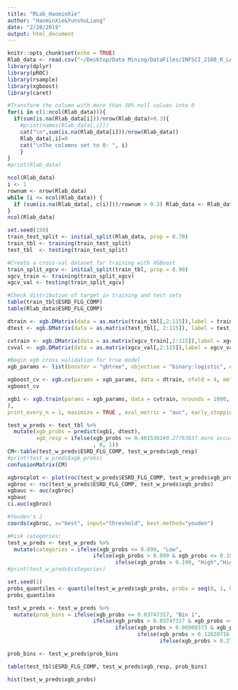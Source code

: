 ```yaml
---
title: "RLab_HaominXie"
author: "HaominXie&YunshuLiang"
date: "2/28/2019"
output: html_document
---
```


```r
knitr::opts_chunk$set(echo = TRUE)
Rlab_data <- read.csv("~/Desktop/Data Mining/DataFiles/INFSCI_2160_R_LAB_DATASET.csv")
library(dplyr)
library(pROC)
library(rsample)
library(xgboost)
library(caret)
```
```r
#Transform the column with more than 30% null values into 0
for(i in c(1:ncol(Rlab_data))){
  if(sum(is.na(Rlab_data[i]))/nrow(Rlab_data)>0.3){
    #print(names(Rlab_data[,i]))
    cat("\n",sum(is.na(Rlab_data[i]))/nrow(Rlab_data))
    Rlab_data[,i]=0
    cat("\nThe colomns set to 0: ", i)
    }
}
#print(Rlab_data)
```
```r
ncol(Rlab_data)
i <- 1
rownum <- nrow(Rlab_data)
while (i <= ncol(Rlab_data)) {
  if (sum(is.na(Rlab_data[, c(i)]))/rownum > 0.3) Rlab_data <- Rlab_data[, -i] else i <- i+1
}
ncol(Rlab_data)
```

```r
set.seed(150)
train_test_split <- initial_split(Rlab_data, prop = 0.70)
train_tbl <- training(train_test_split)
test_tbl  <- testing(train_test_split)

#Create a cross-val dataset for training with XGBoost
train_split_xgcv <- initial_split(train_tbl, prop = 0.90)
xgcv_train <- training(train_split_xgcv)
xgcv_val <- testing(train_split_xgcv)

#Check distribution of target in training and test sets
table(train_tbl$ESRD_FLG_COMP)
table(Rlab_data$ESRD_FLG_COMP)
```
```r
dtrain <- xgb.DMatrix(data = as.matrix(train_tbl[,2:115]),label = train_tbl$ESRD_FLG_COMP)
dtest <- xgb.DMatrix(data = as.matrix(test_tbl[, 2:115]), label = test_tbl$ESRD_FLG_COMP)

cvtrain <- xgb.DMatrix(data = as.matrix(xgcv_train[,2:115]),label = xgcv_train$ESRD_FLG_COMP)
cvval <- xgb.DMatrix(data = as.matrix(xgcv_val[,2:115]),label = xgcv_val$ESRD_FLG_COMP)

#Begin xgb cross validation for true model
xgb_params <- list(booster = "gbtree", objective = "binary:logistic", eta = 0.35, max_depth = 2, early_stopping_rounds = 10 ,scale_pos_weight = 38)

xgboost_cv <- xgb.cv(params = xgb_params, data = dtrain, nfold = 4, metrics = "auc", print_every_n = 1, maximize = TRUE, nrounds = 1000, early_stopping_rounds = 10)
xgboost_cv
```
```r
xgb1 <- xgb.train(params = xgb_params, data = cvtrain, nrounds = 1000, watchlist = list(val=cvval#,train=cvtrain 
),
print_every_n = 1, maximize = TRUE , eval_metric = "auc", early_stopping_rounds = 10)
```
```r
test_w_preds <- test_tbl %>%
  mutate(xgb_probs = predict(xgb1, dtest),
         xgb_resp = ifelse(xgb_probs <= 0.4615362#0.27763837 more accurate for the nagetive predicted value
                           , 0, 1))
CM<-table(test_w_preds$ESRD_FLG_COMP, test_w_preds$xgb_resp)
#print(test_w_preds$xgb_probs)
confusionMatrix(CM)
```

```r
xgbrocplot <- plot(roc(test_w_preds$ESRD_FLG_COMP, test_w_preds$xgb_probs))
xgbroc <- roc(test_w_preds$ESRD_FLG_COMP, test_w_preds$xgb_probs)
xgbauc <- auc(xgbroc)
xgbauc
ci.auc(xgbroc)
```
```r
#Youden's J
coords(xgbroc, x="best", input="threshold", best.method="youden")
```
```r
#Risk categories:
test_w_preds <- test_w_preds %>%
  mutate(categories = ifelse(xgb_probs <= 0.099, "Low",
                           ifelse(xgb_probs > 0.099 & xgb_probs <= 0.199, "Intermediate",
                                  ifelse(xgb_probs > 0.199, "High","Highest"))))
#print(test_w_preds$categories)
```


```r
set.seed(1)
probs_quantiles <- quantile(test_w_preds$xgb_probs, probs = seq(0, 1, 0.20), na.rm = FALSE, names = TRUE, type = 9)
probs_quantiles
```
```r
test_w_preds <- test_w_preds %>%
  mutate(prob_bins = ifelse(xgb_probs <= 0.03747317, "Bin 1",
                           ifelse(xgb_probs > 0.03747317 & xgb_probs <= 0.06900373, "Bin 2",
                                  ifelse(xgb_probs > 0.06900373 & xgb_probs <= 0.12620716 , "Bin 3",
                                         ifelse(xgb_probs > 0.12620716 & xgb_probs <= 0.27763837, "Bin 4",
                                                ifelse(xgb_probs > 0.27763837, "Bin 5", "Max Bin"))))))

prob_bins <- test_w_preds$prob_bins

table(test_tbl$ESRD_FLG_COMP, test_w_preds$xgb_resp, prob_bins)
```
```r
hist(test_w_preds$xgb_probs)
```










